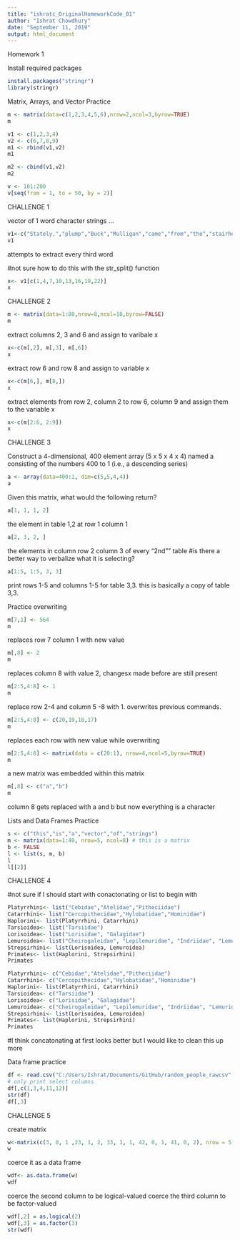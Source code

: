 ```yaml
---
title: "ishratc_OriginalHomeworkCode_01"
author: "Ishrat Chowdhury"
date: "September 11, 2019"
output: html_document
---
```


Homework 1

Install required packages

```r
install.packages("stringr")
library(stringr)
```

Matrix, Arrays, and Vector Practice

```r
m <- matrix(data=c(1,2,3,4,5,6),nrow=2,ncol=3,byrow=TRUE)
m

v1 <- c(1,2,3,4)
v2 <- c(6,7,8,9)
m1 <- rbind(v1,v2)
m1

m2 <- cbind(v1,v2)
m2

v <- 101:200
v[seq(from = 1, to = 50, by = 2)]

```

CHALLENGE 1

vector of 1 word character strings ...

```r

v1<-c("Stately,","plump","Buck","Mulligan","came","from","the","stairhead,","bearing","a","bowl","of","lather","on","which","a","mirror","and","a","razor","lay","crossed.")
v1

```
attempts to extract every third word

#not sure how to do this with the str_split() function

```r
x<- v1[c(1,4,7,10,13,16,19,22)]
x
```

CHALLENGE 2

```r
m <- matrix(data=1:80,nrow=8,ncol=10,byrow=FALSE)
m
```

extract columns 2, 3 and 6 and assign to varibale x

```r
x<-c(m[,2], m[,3], m[,6])
x

```

extract row 6 and row 8 and assign to variable x 

```r
x<-c(m[6,], m[8,])
x
```

extract elements from row 2, column 2 to row 6, column 9 and assign them to the variable x

```r
x<-c(m[2:6, 2:9])
x
```

CHALLENGE 3

Construct a 4-dimensional, 400 element array (5 x 5 x 4 x 4) named a consisting of the numbers 400 to 1 (i.e., a descending series)

```r
a <- array(data=400:1, dim=c(5,5,4,4))
a
```

Given this matrix, what would the following return?

```r
a[1, 1, 1, 2]

```
the element in table 1,2 at row 1 column 1


```r
a[2, 3, 2, ]

```

the elements in column row 2 column 3 of every "2nd"" table 
#is there a better way to verbalize what it is selecting?

```r
a[1:5, 1:5, 3, 3]

```

print rows 1-5 and columns 1-5 for table 3,3. this is basically a copy of table 3,3.

Practice overwriting

```r
m[7,1] <- 564
m
```

replaces row 7 column 1 with new value

```r
m[,8] <- 2
m
```

replaces column 8 with value 2, changesx made before are still present

```r
m[2:5,4:8] <- 1
m
```

replace row 2-4 and column 5 -8 with 1. overwrites previous commands. 

```r
m[2:5,4:8] <- c(20,19,18,17)
m
```

replaces each row with new value while overwriting 

```r
m[2:5,4:8] <- matrix(data = c(20:1), nrow=4,ncol=5,byrow=TRUE)
m
```

a new matrix was embedded within this matrix

```r
m[,8] <- c("a","b")
m
```

column 8 gets replaced with a and b but now everything is a character 

Lists and Data Frames Practice 

```r
s <- c("this","is","a","vector","of","strings")
m <- matrix(data=1:40, nrow=5, ncol=8) # this is a matrix
b <- FALSE
l <- list(s, m, b)
l
l[[2]]
```

CHALLENGE 4

#not sure if I should start with conactonating or list to begin with

```r
Platyrrhini<- list("Cebidae","Atelidae","Pitheciidae")
Catarrhini<- list("Cercopithecidae","Hylobatidae","Hominidae")
Haplorini<- list(Platyrrhini, Catarrhini)
Tarsioidea<- list("Tarsiidae")
Lorisoidea<- list("Lorisidae", "Galagidae")
Lemuroidea<- list("Cheirogaleidae", "Lepilemuridae", "Indriidae", "Lemuridae", "Daubentoniidae")
Strepsirhini<- list(Lorisoidea, Lemuroidea)
Primates<- list(Haplorini, Strepsirhini)
Primates

```


```r
Platyrrhini<- c("Cebidae","Atelidae","Pitheciidae")
Catarrhini<- c("Cercopithecidae","Hylobatidae","Hominidae")
Haplorini<- list(Platyrrhini, Catarrhini)
Tarsioidea<- c("Tarsiidae")
Lorisoidea<- c("Lorisidae", "Galagidae")
Lemuroidea<- c("Cheirogaleidae", "Lepilemuridae", "Indriidae", "Lemuridae", "Daubentoniidae")
Strepsirhini<- list(Lorisoidea, Lemuroidea)
Primates<- list(Haplorini, Strepsirhini)
Primates
```

#I think concatonating at first looks better but I would like to clean this up more

Data frame practice 

```r
df <- read.csv("C:/Users/Ishrat/Documents/GitHub/random_people_rawcsv", sep =",", header = TRUE, stringsAsFactors = FALSE)
# only print select columns
df[,c(1,3,4,11,12)]
str(df)
df[,3]
```

CHALLENGE 5

create matrix

```r
w<-matrix(c(3, 0, 1 ,23, 1, 2, 33, 1, 1, 42, 0, 1, 41, 0, 2), nrow = 5, ncol =  3, byrow = TRUE)
w
```

coerce it as a data frame

```r
wdf<- as.data.frame(w)
wdf
```

coerce the second column to be logical-valued
coerce the third column to be factor-valued

```r
wdf[,2] = as.logical(2)
wdf[,3] = as.factor(3)
str(wdf)
```

